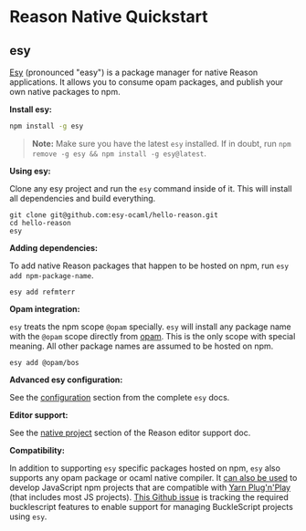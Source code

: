 # Reason Native Quickstart

## esy

[Esy](http://esy.sh) (pronounced "easy") is a package manager for native Reason applications. It allows you to consume opam packages, and publish your own native packages to npm.

**Install esy:**

```sh
npm install -g esy
```

> **Note:** Make sure you have the latest `esy` installed. If in doubt, run `npm remove -g esy && npm install -g esy@latest`.

**Using esy:**

Clone any esy project and run the `esy` command inside of it. This will install all dependencies and build everything.

```
git clone git@github.com:esy-ocaml/hello-reason.git
cd hello-reason
esy
```

**Adding dependencies:**

To add native Reason packages that happen to be hosted on npm, run `esy add npm-package-name`.

```
esy add refmterr
```

**Opam integration:**

`esy` treats the npm scope `@opam` specially. `esy` will install any package name with the `@opam` scope directly from [opam](https://opam.ocaml.org/packages/). This is the only scope with special meaning. All other package names are assumed to be hosted on npm.

```
esy add @opam/bos
```

**Advanced esy configuration:**

See the [configuration](https://esy.sh/docs/en/configuration.html) section from the complete `esy` docs.

**Editor support:**

See the [native project](editor-plugins#native-project-development-community-supported) section of the Reason editor support doc.

**Compatibility:**

In addition to supporting `esy` specific packages hosted on npm, `esy` also supports any opam package or ocaml native compiler. It [can also be used](https://esy.sh/docs/en/node-compatibility.html) to develop JavaScript npm projects that are compatible with [Yarn Plug'n'Play](https://yarnpkg.com/lang/en/docs/pnp/) (that includes most JS projects). [This Github issue](https://github.com/BuckleScript/bucklescript/issues/3276) is tracking the required bucklescript features to enable support for managing BuckleScript projects using `esy`.
